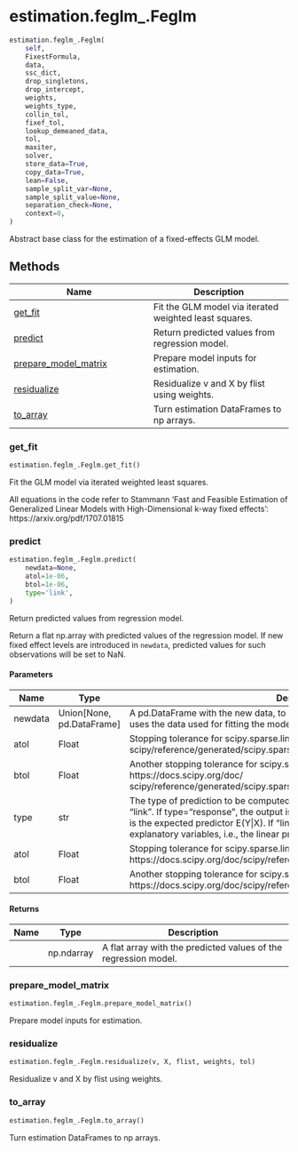 # estimation.feglm_.Feglm { #pyfixest.estimation.feglm_.Feglm }

```python
estimation.feglm_.Feglm(
    self,
    FixestFormula,
    data,
    ssc_dict,
    drop_singletons,
    drop_intercept,
    weights,
    weights_type,
    collin_tol,
    fixef_tol,
    lookup_demeaned_data,
    tol,
    maxiter,
    solver,
    store_data=True,
    copy_data=True,
    lean=False,
    sample_split_var=None,
    sample_split_value=None,
    separation_check=None,
    context=0,
)
```

Abstract base class for the estimation of a fixed-effects GLM model.

## Methods

| Name | Description |
| --- | --- |
| [get_fit](#pyfixest.estimation.feglm_.Feglm.get_fit) | Fit the GLM model via iterated weighted least squares. |
| [predict](#pyfixest.estimation.feglm_.Feglm.predict) | Return predicted values from regression model. |
| [prepare_model_matrix](#pyfixest.estimation.feglm_.Feglm.prepare_model_matrix) | Prepare model inputs for estimation. |
| [residualize](#pyfixest.estimation.feglm_.Feglm.residualize) | Residualize v and X by flist using weights. |
| [to_array](#pyfixest.estimation.feglm_.Feglm.to_array) | Turn estimation DataFrames to np arrays. |

### get_fit { #pyfixest.estimation.feglm_.Feglm.get_fit }

```python
estimation.feglm_.Feglm.get_fit()
```

Fit the GLM model via iterated weighted least squares.

All equations in the code refer to Stammann 'Fast and Feasible
Estimation of Generalized Linear Models with High-Dimensional
k-way fixed effects': https://arxiv.org/pdf/1707.01815

### predict { #pyfixest.estimation.feglm_.Feglm.predict }

```python
estimation.feglm_.Feglm.predict(
    newdata=None,
    atol=1e-06,
    btol=1e-06,
    type='link',
)
```

Return predicted values from regression model.

Return a flat np.array with predicted values of the regression model.
If new fixed effect levels are introduced in `newdata`, predicted values
for such observations
will be set to NaN.

#### Parameters {.doc-section .doc-section-parameters}

| Name    | Type                        | Description                                                                                                                                                                                                                                                                                                        | Default   |
|---------|-----------------------------|--------------------------------------------------------------------------------------------------------------------------------------------------------------------------------------------------------------------------------------------------------------------------------------------------------------------|-----------|
| newdata | Union\[None, pd.DataFrame\] | A pd.DataFrame with the new data, to be used for prediction. If None (default), uses the data used for fitting the model.                                                                                                                                                                                          | `None`    |
| atol    | Float                       | Stopping tolerance for scipy.sparse.linalg.lsqr(). See https://docs.scipy.org/doc/     scipy/reference/generated/scipy.sparse.linalg.lsqr.html                                                                                                                                                                     | `1e-6`    |
| btol    | Float                       | Another stopping tolerance for scipy.sparse.linalg.lsqr(). See https://docs.scipy.org/doc/     scipy/reference/generated/scipy.sparse.linalg.lsqr.html                                                                                                                                                             | `1e-6`    |
| type    | str                         | The type of prediction to be computed. Can be either "response" (default) or "link". If type="response", the output is at the level of the response variable, i.e., it is the expected predictor E(Y\|X). If "link", the output is at the level of the explanatory variables, i.e., the linear predictor X @ beta. | `'link'`  |
| atol    | Float                       | Stopping tolerance for scipy.sparse.linalg.lsqr(). See https://docs.scipy.org/doc/scipy/reference/generated/scipy.sparse.linalg.lsqr.html                                                                                                                                                                          | `1e-6`    |
| btol    | Float                       | Another stopping tolerance for scipy.sparse.linalg.lsqr(). See https://docs.scipy.org/doc/scipy/reference/generated/scipy.sparse.linalg.lsqr.html                                                                                                                                                                  | `1e-6`    |

#### Returns {.doc-section .doc-section-returns}

| Name   | Type       | Description                                                     |
|--------|------------|-----------------------------------------------------------------|
|        | np.ndarray | A flat array with the predicted values of the regression model. |

### prepare_model_matrix { #pyfixest.estimation.feglm_.Feglm.prepare_model_matrix }

```python
estimation.feglm_.Feglm.prepare_model_matrix()
```

Prepare model inputs for estimation.

### residualize { #pyfixest.estimation.feglm_.Feglm.residualize }

```python
estimation.feglm_.Feglm.residualize(v, X, flist, weights, tol)
```

Residualize v and X by flist using weights.

### to_array { #pyfixest.estimation.feglm_.Feglm.to_array }

```python
estimation.feglm_.Feglm.to_array()
```

Turn estimation DataFrames to np arrays.
